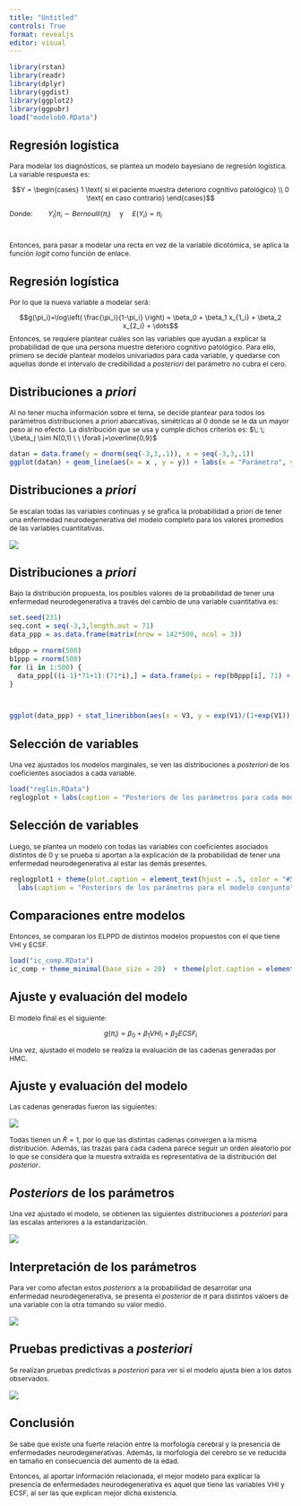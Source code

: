```yaml
---
title: "Untitled"
controls: True
format: revealjs
editor: visual
---
```


```r
library(rstan)
library(readr)
library(dplyr)
library(ggdist)
library(ggplot2)
library(ggpubr)
load("modelob0.RData")
```



## Regresión logística

::: {style="font-size: 87%;"}
Para modelar los diagnósticos, se plantea un modelo bayesiano de regresión logística. La variable respuesta es:

$$Y = \begin{cases}
1 \text{ si el paciente muestra deterioro cognitivo patológico} \\
0 \text{ en caso contrario}
\end{cases}$$

Donde: $\; \; \; \; \; \; \; \; Y_i|\pi_i \sim Bernoulli(\pi_i) \; \; \; \;$ y $\; \; \; \; E(Y_i) = \pi_i$

\

Entonces, para pasar a modelar una recta en vez de la variable dicotómica, se aplica la función *logit* como función de enlace.
:::

## Regresión logística

::: {style="font-size: 87%;"}
Por lo que la nueva variable a modelar será:

$$g(\pi_i)=\log\left( \frac{\pi_i}{1-\pi_i} \right) = \beta_0 + \beta_1 x_{1_i} + \beta_2 x_{2_i} + \dots$$ Entonces, se requiere plantear cuáles son las variables que ayudan a explicar la probabilidad de que una persona muestre deterioro cognitivo patológico. Para ello, primero se decide plantear modelos univariados para cada variable, y quedarse con aquellas donde el intervalo de credibilidad a *posteriori* del parámetro no cubra el cero.
:::

## Distribuciones a *priori*

::: {style="font-size: 87%;"}
Al no tener mucha información sobre el tema, se decide plantear para todos los parámetros  distribuciones a *priori* abarcativas, simétricas al 0 donde se le da un mayor peso al no efecto. La distribución que se usa y cumple dichos criterios es: $\; \; \;\beta_j \sim N(0,1) \ \ \forall j=\overline{0,9}$
:::

```r
datan = data.frame(y = dnorm(seq(-3,3,.1)), x = seq(-3,3,.1))
ggplot(datan) + geom_line(aes(x = x , y = y)) + labs(x = "Parámetro", y = "Densidad", caption=" Priors univariados para los coeficientes") + scale_x_continuous(breaks = -2:2) + theme_minimal(base_size = 20) + theme(plot.caption = element_text(hjust = .5, color = "#555555"))

```


## Distribuciones a *priori*

::: {style="font-size: 87%;"}

Se escalan todas las variables continuas y se grafica la probabilidad a priori de tener una enfermedad neurodegenerativa del modelo completo para los valores promedios de las variables cuantitativas.

:::

![](Imagenes/plot3.png){fig-align="middle"}

## Distribuciones a *priori*

::: {style="font-size: 87%;"}
Bajo la distribución propuesta, los posibles valores de la probabilidad de tener una enfermedad neurodegenerativa a través del cambio de una variable cuantitativa es:
:::

```r
set.seed(231)
seq.cont = seq(-3,3,length.out = 71)
data_ppp = as.data.frame(matrix(nrow = 142*500, ncol = 3))

b0ppp = rnorm(500)
b1ppp = rnorm(500)
for (i in 1:500) {
  data_ppp[((i-1)*71+1):(71*i),] = data.frame(pi = rep(b0ppp[i], 71) + b1ppp[i] * seq.cont, grupo = rep(i,each = 71), cont = rep(seq.cont,1))
}



ggplot(data_ppp) + stat_lineribbon(aes(x = V3, y = exp(V1)/(1+exp(V1)), fill = V2, fill_ramp = after_stat(level)), fill = c("#168168"), alpha = .8) + labs(x = "Variable cuantitativa", y = expression(pi), caption = expression(paste("Distribución a priori de ", pi," para distintos valores de una variable continua"))) + theme_minimal(base_size = 20) + theme(legend.position = "none") + theme(plot.caption = element_text(hjust = .5, color = "#555555"))

```



## Selección de variables

::: {style="font-size: 87%;"}
Una vez ajustados los modelos marginales, se ven las distribuciones a *posteriori* de los coeficientes asociados a cada variable.
:::

```r
load("reglin.RData")
reglogplot + labs(caption = "Posteriors de los parámetros para cada modelo univariado") + theme(plot.caption = element_text(hjust = .5, color = "#555555"))
```


## Selección de variables

::: {style="font-size: 87%;"}

Luego, se plantea un modelo con todas las variables con coeficientes asociados distintos de 0 y se prueba si aportan a la explicación de la probabilidad de tener una enfermedad neurodegenerativa al estar las demás presentes.
:::

```r
reglogplot1 + theme(plot.caption = element_text(hjust = .5, color = "#555555")) +
  labs(caption = "Posteriors de los parámetros para el modelo conjunto")
```


## Comparaciones entre modelos

::: {style="font-size: 87%;"}
Entonces, se comparan los ELPPD de distintos modelos propuestos con el que tiene VHI y ECSF. 
:::

```r
load("ic_comp.RData")
ic_comp + theme_minimal(base_size = 20)  + theme(plot.caption = element_text(hjust = .5, color = "#555555")) + labs(caption = "Diferencia de ELPPD de los modelos con el de VHI y ECSF")
```


## Ajuste y evaluación del modelo

::: {style="font-size: 87%;"}
El modelo final es el siguiente:

$$g(\pi_i)= \beta_0 + \beta_1 VHI_i  + \beta_2 ECSF_i $$ 

Una vez, ajustado el modelo se realiza la evaluación de las cadenas generadas por HMC.
:::

## Ajuste y evaluación del modelo

::: {style="font-size: 87%;"}

Las cadenas generadas fueron las siguientes:

:::

![](Imagenes/plot4.png){fig-align="middle"}


::: {style="font-size: 87%;"}
Todas tienen un $\hat{R}=1$, por lo que las distintas cadenas convergen a la misma distribución. Además, las trazas para cada cadena parece seguir un orden aleatorio por lo que se considera que la muestra extraída es representativa de la distribución del *posterior*.
:::

## *Posteriors* de los parámetros

::: {style="font-size: 87%;"}
Una vez ajustado el modelo, se obtienen las siguientes distribuciones a *posteriori* para las escalas anteriores a la estandarización.
:::
  
![](Imagenes/plot1.png){fig-align="middle"} 


## Interpretación de los parámetros

::: {style="font-size: 87%;"}
Para ver como afectan estos *posteriors* a la probabilidad de desarrollar una enfermedad neurodegenerativa, se presenta el *posterior* de $\pi$ para distintos valoers de una variable con la otra tomando su valor medio.
:::

![](Imagenes/plot2.png){fig-align="middle"}

## Pruebas predictivas a *posteriori*

::: {style="font-size: 87%;"}
Se realizan pruebas predictivas a *posteriori* para ver si el modelo ajusta bien a los datos observados.
:::

![](Imagenes/plot5.png){fig-align="middle"}

## Conclusión

::: {style="font-size: 87%;"}
Se sabe que existe una fuerte relación entre la morfología cerebral y la presencia de enfermedades neurodegenerativas. Además, la morfología del cerebro se ve reducida en tamaño en consecuencia del aumento de la edad. 

Entonces, al aportar información relacionada, el mejor modelo para explicar la presencia de enfermedades neurodegenerativa es aquel que tiene las variables VHI y ECSF, al ser las que explican mejor dicha existencia. 
:::
 
 
 
 
 
 
